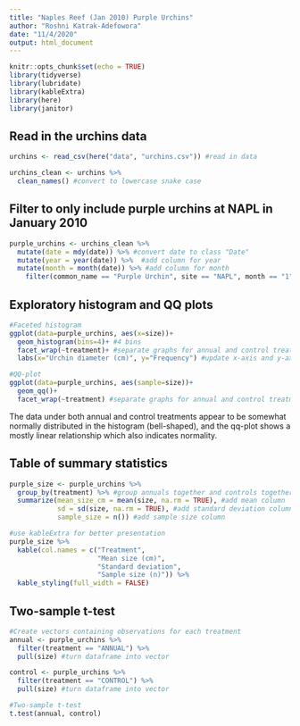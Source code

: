 ```yaml
---
title: "Naples Reef (Jan 2010) Purple Urchins"
author: "Roshni Katrak-Adefowora"
date: "11/4/2020"
output: html_document
---
```


```r
knitr::opts_chunk$set(echo = TRUE)
library(tidyverse)
library(lubridate)
library(kableExtra)
library(here)
library(janitor)
```

## Read in the urchins data
```r
urchins <- read_csv(here("data", "urchins.csv")) #read in data

urchins_clean <- urchins %>% 
  clean_names() #convert to lowercase snake case
```

## Filter to only include purple urchins at NAPL in January 2010
```r
purple_urchins <- urchins_clean %>% 
  mutate(date = mdy(date)) %>% #convert date to class "Date"
  mutate(year = year(date)) %>%  #add column for year
  mutate(month = month(date)) %>% #add column for month
    filter(common_name == "Purple Urchin", site == "NAPL", month == "1", year == "2010") #purple urchins at NAPL in January 2010
```

## Exploratory histogram and QQ plots
```r
#Faceted histogram
ggplot(data=purple_urchins, aes(x=size))+
  geom_histogram(bins=4)+ #4 bins
  facet_wrap(~treatment)+ #separate graphs for annual and control treatments
  labs(x="Urchin diameter (cm)", y="Frequency") #update x-axis and y-axis

#QQ-plot
ggplot(data=purple_urchins, aes(sample=size))+
  geom_qq()+
  facet_wrap(~treatment) #separate graphs for annual and control treatments
```

The data under both annual and control treatments appear to be somewhat normally distributed in the histogram (bell-shaped), and the qq-plot shows a mostly linear relationship which also indicates normality.

## Table of summary statistics
```r
purple_size <- purple_urchins %>% 
  group_by(treatment) %>% #group annuals together and controls together
  summarize(mean_size_cm = mean(size, na.rm = TRUE), #add mean column
            sd = sd(size, na.rm = TRUE), #add standard deviation column
            sample_size = n()) #add sample size column

#use kableExtra for better presentation
purple_size %>% 
  kable(col.names = c("Treatment",
                      "Mean size (cm)",
                      "Standard deviation",
                      "Sample size (n)")) %>% 
  kable_styling(full_width = FALSE)
```

## Two-sample t-test
```r
#Create vectors containing observations for each treatment
annual <- purple_urchins %>% 
  filter(treatment == "ANNUAL") %>% 
  pull(size) #turn dataframe into vector

control <- purple_urchins %>% 
  filter(treatment == "CONTROL") %>% 
  pull(size) #turn dataframe into vector

#Two-sample t-test
t.test(annual, control)
```

